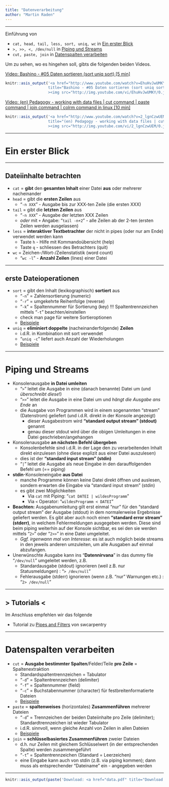 ```yaml
---
title: "Datenverarbeitung"
author: "Martin Raden"
---
```



-------------------------------------------

Einführung von 

- `cat, head, tail, less, sort, uniq, wc` in [Ein erster Blick]
- `>, >>, <, /dev/null` in [Piping und Streams]
- `cut, paste, join` in [Datenspalten verarbeiten]

Um zu sehen, wo es hingehen soll, gibts die folgenden beiden Videos.

[Video: Bashino - #05 Daten sortieren (sort uniq sort) [5 min]](http://www.youtube.com/watch?v=EhuHvJwUMKY?t=7)

```r
knitr::asis_output('<a href="http://www.youtube.com/watch?v=EhuHvJwUMKY?t=7"
                   title="Bashino - #05 Daten sortieren (sort uniq sort) [5 min]"
                   ><img src="http://img.youtube.com/vi/EhuHvJwUMKY/0.jpg"></a>')
```



[Video: (en) Pedagogy - working with data files | cut command | paste command | join command | colrm command in linux [10 min]](http://www.youtube.com/watch?v=2_lgnCzwUEM)

```r
knitr::asis_output('<a href="http://www.youtube.com/watch?v=2_lgnCzwUEM"
                   title="(en) Pedagogy - working with data files | cut command | paste command | join command | colrm command in linux [10 min]"
                   ><img src="http://img.youtube.com/vi/2_lgnCzwUEM/0.jpg"></a>')
```


-------------------------------------------

# Ein erster Blick

-------------------------------------------


## Dateiinhalte betrachten

- `cat` = **gibt** den **gesamten Inhalt** einer Datei **aus** oder mehrerer nacheinander
- `head` = gibt die **ersten Zeilen** aus
  - "`-n XXX`" - Ausgabe bis zur XXX-ten Zeile (die ersten XXX)
- `tail` = gibt die **letzten Zeilen** aus
  - "`-n XXX`" - Ausgabe der letzten XXX Zeilen
  - *oder* mit `+` Angabe: "`tail -n+2`" - alle Zeilen ab der 2-ten (ersten Zeilen werden ausgelassen)
- `less` = **interaktiver Textbetrachter** der nicht in pipes (oder nur am Ende) verwendet werden kann
  - Taste `h` - Hilfe mit Kommandoübersicht (help)
  - Taste `q` - schliessen des Betrachters (quit)
- `wc` = Zeichen-/Wort-/Zeilenstatistik (word count)
  - "`wc -l`" - **Anzahl Zeilen** (lines) einer Datei


-------------------------------------------


## erste Dateioperationen

- `sort` = gibt den Inhalt (lexikographisch) **sortiert** aus
  - "`-n`" = Zahlensortierung (numeric)
  - "`-r`" = umgekehrte Reihenfolge (reverse)
  - "`-k`" = Spaltennummer für Sortierung (key) !!! Spaltentrennzeichen mittels "`-t`" beachten/einstellen
  - check man page für weitere Sortieroptionen
  - [Beispiele](https://www.geeksforgeeks.org/sort-command-linuxunix-examples/?ref=lbp)
- `uniq` = **eliminiert doppelte** (nacheinanderfolgende) **Zeilen**
  - i.d.R. in Kombination mit sort verwendet
  - "`uniq -c`" liefert auch Anzahl der Wiederholungen
  - [Beispiele](https://www.geeksforgeeks.org/uniq-command-in-linux-with-examples/?ref=lbp)


-------------------------------------------


Piping und Streams
============================================


- Konsolenausgabe **in Datei umleiten**
  - "`>`" leitet die Ausgabe in eine (danach benannte) Datei um (und *überschreibt diese*!)
  - "`>>`" leitet die Ausgabe in eine Datei um und *hängt die Ausgabe ans Ende* an
  - die Ausgabe von Programmen wird in einem sogenannten "stream" (Datenstrom) geliefert (und i.d.R. direkt in der Konsole angezeigt)
    - dieser Ausgabestrom wird **"standard output stream" (stdout)** genannt
    - genau dieser stdout wird über die obigen Umleitungen in eine Datei geschrieben/angehangen
- Konsolenausgabe **an nächsten Befehl übergeben**
  - Konsolenbefehle sind i.d.R. in der Lage den zu verarbeitenden Inhalt direkt einzulesen (ohne diese explizit aus einer Datei auszulesen)
  - dies ist der **"standard input stream" (stdin)**
  - "`|`" leitet die Ausgabe als neue Eingabe in den darauffolgenden Befehl um (== piping)
- **stdin**-Konsoleneingabe **aus Datei**
  - manche Programme können keine Datei direkt öffnen und auslesen, sondern erwarten die Eingabe via "standard input stream" (stdin)
  - es gibt zwei Möglichkeiten
    - Via `cat` mit Piping: "`cat DATEI | wildesProgramm`"
    - Via `<` Operator: "`wildesProgramm < DATEI`"
- **Beachten:** Ausgabenumleitung gilt erst einmal "nur" für den "standard output stream" der Ausgabe (stdout) in dem normalerweise Ergebnisse geliefert werden. Es gibt aber auch noch einen **"standard error stream" (stderr)**, in welchem Fehlermeldungen ausgegeben werden. Diese sind beim piping weiterhin auf der Konsole sichtbar, es sei den sie werden mittels "`2>`" oder "`2>>`" in eine Datei umgeleitet.
  - *Ggf. irgenwann mal von Interesse:* es ist auch möglich beide streams in den jeweils anderen umzuleiten, um alle Ausgaben auf einmal abzufangen.
- Unerwünschte Ausgabe kann ins "**Datennirvana**" in das dummy file "`/dev/null`" umgeleitet werden, z.B.
  - Standardausgabe (stdout) ignorieren (weil z.B. nur Statusmeldungen) : "`> /dev/null`"
  - Fehlerausgabe (stderr) ignorieren (wenn z.B. "nur" Warnungen etc.) : "`2> /dev/null`"



-------------------------------------------


## > Tutorials < 


Im Anschluss empfehlen wir das folgende

- Tutorial zu [Pipes and Filters](https://swcarpentry.github.io/shell-novice/04-pipefilter/index.html) von swcarpentry

-------------------------------------------

# Datenspalten verarbeiten


- `cut` = **Ausgabe bestimmter Spalten**/Felder/Teile **pro Zeile** = Spaltenextraktion
  - Standardspaltentrennzeichen = Tabulator
  - "`-d`" = Spaltentrennzeichen (delimiter)
  - "`-f`" = Spaltennummer (field)
  - "`-c`" = Buchstabennummer (character) für festbreitenformatierte Dateien
  - [Beispiele](https://www.geeksforgeeks.org/cut-command-linux-examples/?ref=lbp)
- `paste` = **spaltenweises** (horizontales) **Zusammenführen** mehrerer Dateien
  - "`-d`" = Trennzeichen der beiden Dateiinhalte pro Zeile (delimiter); Standardtrennzeichen ist wieder Tabulator
  - i.d.R. sinnvoll, wenn gleiche Anzahl von Zeilen in allen Dateien
  - [Beispiele](https://www.geeksforgeeks.org/paste-command-in-linux-with-examples/)
- `join` = **schlüsselbasiertes Zusammenführen** zweier Dateien
  - d.h. nur Zeilen mit gleichem Schlüsselwert (in der entsprechenden Spalte) werden zusammengeführt
  - "`-t`" = Spaltentrennzeichen (Standard = Leerzeichen)
  - eine Eingabe kann auch von stdin (z.B. via piping kommen); dann muss als entsprechender "Dateiname" ein - angegeben werden




-------------------------------------------



```r
knitr::asis_output(paste('Download: <a href="data.pdf" title="Download PDF Version">PDF Version</a> dieses Tutorials. Erstellt am ',format(Sys.time(), "%d.%m.%Y"),".",sep=""))
```



